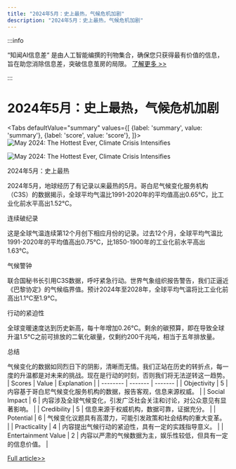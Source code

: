 ```yaml
---
title: "2024年5月：史上最热，气候危机加剧"
description: "2024年5月：史上最热，气候危机加剧"
---
```



:::info

“知闻AI信息差“ 是由人工智能编撰的刊物集合，确保您只获得最有价值的信息，旨在助您消除信息差，突破信息茧房的局限。  [了解更多 >>](/)

:::

# 2024年5月：史上最热，气候危机加剧


<Tabs
	defaultValue="summary"
	values={[
	{label: 'summary', value: 'summary'},
	{label: 'score', value: 'score'},
]}>
<TabItem value="summary">
<img
  src="https://image.informedainews.com/2024/06/Soc-JuK-1717829466-0.jpg"
  alt="May 2024: The Hottest Ever, Climate Crisis Intensifies"
/>

<img
  src="https://image.informedainews.com/2024/06/Soc-kpJ-1717829466-1.jpg"
  alt="May 2024: The Hottest Ever, Climate Crisis Intensifies"
/>



2024年5月：史上最热

2024年5月，地球经历了有记录以来最热的5月。哥白尼气候变化服务机构（C3S）的数据揭示，全球平均气温比1991-2020年的平均值高出0.65°C，比工业化前水平高出1.52°C。

连续破纪录

这是全球气温连续第12个月创下相应月份的记录。过去12个月，全球平均气温比1991-2020年的平均值高出0.75°C，比1850-1900年的工业化前水平高出1.63°C。

气候警钟

联合国秘书长引用C3S数据，呼吁紧急行动。世界气象组织报告警告，我们正逼近《巴黎协定》的气候临界值。预计2024年至2028年，全球平均气温将比工业化前高出1.1°C至1.9°C。

行动的紧迫性

全球变暖速度达到历史新高，每十年增加0.26°C。剩余的碳预算，即在导致全球升温1.5°C之前可排放的二氧化碳量，仅剩约200千兆吨，相当于五年排放量。

总结

气候变化的数据如同烈日下的阴影，清晰而无情。我们正站在历史的转折点，每一度的升温都是对未来的挑战。现在是行动的时刻，否则我们将无法逆转这一趋势。
</TabItem>
<TabItem value="score">
	| Scores     | Value   | Explanation |
	| -------- | ------- | ------- |
	| Objectivity  | 5    | 内容基于哥白尼气候变化服务机构的数据，报告客观，信息来源权威。    |
	| Social Impact | 6     | 内容涉及全球气候变化，引发广泛社会关注和讨论，对公众意见有显著影响。    |
	| Credibility    | 5    | 信息来源于权威机构，数据可靠，证据充分。    |
	| Potential    | 6    | 气候变化议题具有高潜力，可能引发政策和社会结构的重大变革。    |
	| Practicality    | 4    | 内容提出气候行动的紧迫性，具有一定的实践指导意义。    |
	| Entertainment Value    | 2    | 内容以严肃的气候数据为主，娱乐性较低，但具有一定的信息价值。    |
</TabItem>
</Tabs>

[Full article>>](https://www.cnbeta.com.tw/articles/tech/1433966.htm)
